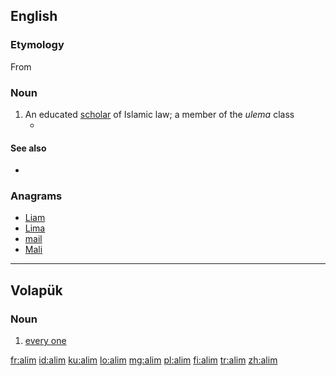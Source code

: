 {{also|alım|Alım}}
==English==

===Etymology===

From {{etyl|ar}} {{term|lang=ar|sc=Arab|عالِم}}

===Noun===
{{en-noun}}

# An educated [[scholar]] of Islamic law; a member of the ''ulema'' class
#* {{quote-news|2007|February 25|Carla Power|A Secret History|New York Times|url=http://www.nytimes.com/2007/02/25/magazine/25wwlnEssay.t.html
|passage=Akram is a working '''alim''', lecturing in mosques and universities and dispensing fatwas on issues like inheritance and divorce. }}

====See also====
* {{pedialite|Ulema}}

===Anagrams===
* [[Liam#English|Liam]]
* [[Lima#English|Lima]]
* [[mail#English|mail]]
* [[Mali#English|Mali]]

----

==Volapük==
===Noun===
{{head|vo|noun|plural|[[alims]]}}
# [[every one]]

[[fr:alim]]
[[id:alim]]
[[ku:alim]]
[[lo:alim]]
[[mg:alim]]
[[pl:alim]]
[[fi:alim]]
[[tr:alim]]
[[zh:alim]]